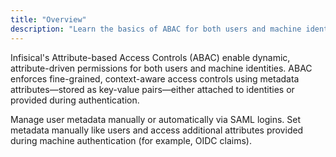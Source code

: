 ```yaml
---
title: "Overview"  
description: "Learn the basics of ABAC for both users and machine identities."
---
```


Infisical's Attribute-based Access Controls (ABAC) enable dynamic, attribute-driven permissions for both users and machine identities. ABAC enforces fine-grained, context-aware access controls using metadata attributes—stored as key-value pairs—either attached to identities or provided during authentication.

<CardGroup cols={2}>
  <Card title="Users" icon="square-1" href="./managing-user-metadata">
    Manage user metadata manually or automatically via SAML logins.  
  </Card>
  <Card title="Machine Identities" icon="square-2" href="./managing-machine-identity-attributes">
   Set metadata manually like users and access additional attributes provided during machine authentication (for example, OIDC claims).
  </Card>
</CardGroup>